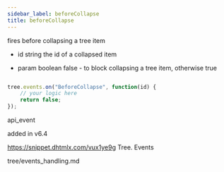 ```yaml
---
sidebar_label: beforeCollapse
title: beforeCollapse
---
```



          


<Short>
 fires before collapsing a tree item


</Short>


 
- id    string      the id of a collapsed item


- param     boolean     false - to block collapsing  a tree item, otherwise true

~~~js

tree.events.on("BeforeCollapse", function(id) {
    // your logic here
    return false;
});


~~~
 api_event

<Descr>



</Descr>


 added in v6.4

 https://snippet.dhtmlx.com/vux1ye9g	Tree. Events

 tree/events_handling.md